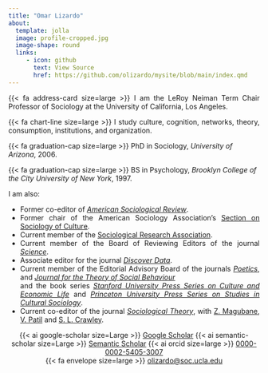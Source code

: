 ```yaml
---
title: "Omar Lizardo"
about:
  template: jolla
  image: profile-cropped.jpg
  image-shape: round
  links:
     - icon: github
       text: View Source
       href: https://github.com/olizardo/mysite/blob/main/index.qmd
---
```


<p align="justify"> 
{{< fa address-card size=large >}} I am the LeRoy Neiman Term Chair Professor of Sociology at the University of California, Los Angeles. 
</p>

<p align="justify"> 
{{< fa chart-line size=large >}} I study culture, cognition, networks, theory, consumption, institutions, and organization.
</p>

<p align="left"> 
{{< fa graduation-cap size=large >}} PhD in Sociology, *University of Arizona*, 2006.
</p>

<p align="left"> 
{{< fa graduation-cap size=large >}} BS in Psychology, *Brooklyn College of the City University of New York*, 1997.
</p>

<p align="justify"> 
I am also:
</p>

<ul align="justify">
  <li>Former co-editor of [*American Sociological Review*](https://journals.sagepub.com/home/asr).</li>
  <li>Former chair of the American Sociology Association's [Section on Sociology of Culture](https://asaculturesection.org/). </li>
  <li>Current member of the [Sociological Research Association](https://www.sociological-research-assoc.org/).</li>
  <li>Current member of the Board of Reviewing Editors of the journal [*Science*](https://www.science.org/journal/science).</li>
  <li>Associate editor for the journal [*Discover Data*](https://www.springer.com/journal/44248). </li>
  <li>Current member of the Editorial Advisory Board of the journals [*Poetics*](https://www.sciencedirect.com/journal/poetics), and [*Journal for the Theory of Social Behaviour*](https://onlinelibrary.wiley.com/journal/14685914)</li> and the book series [*Stanford University Press Series on Culture and Economic Life*](https://www.sup.org/books/series/?series=CULTURE%20AND%20ECONOMIC%20LIFE) and [*Princeton University Press Series on Studies in Cultural Sociology*](https://press.princeton.edu/series/princeton-studies-in-cultural-sociology).</li>
  <li>Current co-editor of the journal [*Sociological Theory*](https://journals.sagepub.com/home/stx), with [Z. Magubane](https://www.bc.edu/bc-web/schools/mcas/departments/sociology/people/faculty-directory/zine-magubane.html), [V. Patil](https://www.linkedin.com/in/vrushali01) and [S. L. Crawley](http://sociology.usf.edu/faculty/scrawley/).</li>
</ul>

<center>
{{< ai google-scholar size=Large >}} [Google Scholar](https://scholar.google.com/citations?user=Lt5nMNkAAAAJ&hl=en) {{< ai semantic-scholar size=Large >}} [Semantic Scholar](https://www.semanticscholar.org/author/Omar-Lizardo/2632398) {{< ai orcid size=large >}} [0000-0002-5405-3007](https://orcid.org/0000-0002-5405-3007)<br>
{{< fa envelope size=large >}} [olizardo@soc.ucla.edu](mailto:olizardo@soc.ucla.edu)
</center >